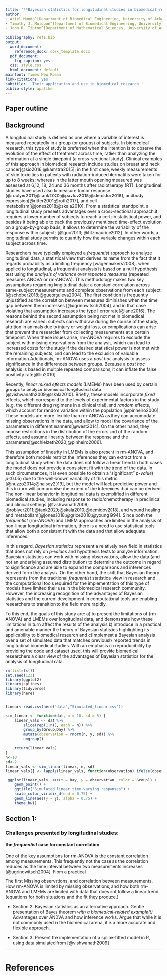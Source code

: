 ```yaml
---
title: '**Bayesian statistics for longitudinal studies in biomedical research**'
author: 
- Ariel Mundo^[Department of Biomedical Engineering, University of Arkansas, Fayetteville]
- Timothy J. Muldoon^[Department of Biomedical Engineering, University of Arkansas, Fayetteville]
- John R. Tipton^[Department of Mathematical Sciences, University of Arkansas, Fayetteville]
  
bibliography: refs.bib
output:
  word_document:
    reference_docx: docx_template.docx
  pdf_document: 
    fig_caption: yes
  css: style.css
  html_document: default
mainfont: Times New Roman
link-citations: yes
subtitle: '_Their application and use in biomedical research_'
biblio-style: apalike
---
```




## Paper outline
<span style="color: red;">\textcolor{red}{The paper Introduction has been updated, proposed sections appear at the end of the document as well as an initial graph.}</span>


## Background

A longitudinal study is defined as one where a variable of interest is measured repeatedly in a group (or groups) of subjects. In biomedical research, this type of study is preferred when the intention is to observe the evolution of the effect of treatment across time, rather than analyzing the information at a single timepoint (a cross-sectional study). Clinical examples of this  approach in biomedical research include studies on breast and neck cancer[@sio2016;@kamstra2015]; in the first case, weekly measurements of skin toxicities in  patients with radiation-induced dermatitis were taken for up to 8 weeks; whereas in the latter mouth opening measured was assessed at 6,12, 18, 24 and 36 months after radiotherapy (RT). Longitudinal studies have used also to measure tumor response [@roblyer2011;@tank2020;@pavlov2018;@demidov2018], antibody expression[@ritter2001;@roth2017], and cell metabolism[@jones2018;@skala2010]. From a statistical standpoint, a longitudinal study presents advantages over a cross-sectional approach:it requires a lower number of subjects to reach a certain statistical power, and besides it being able to track the previously mentioned time-effect evolution on a group-by-group basis, it allows to determine the variability of the response within subjects [@guo2013; @fitzmaurice2012]. In other words,a longitudinal study permits to quantify how the variable changes within each subject across time.

Researchers have typically employed a _frequentist_ approach to analyze longitudinal data, a statistical view that derives its name from the fact that it regards probability as a limiting frequency [wagenmakers2008]. when applied to longitudinal, a frequentist analysis is  based on a null hypothesis test using the _analysis of variance over repeated measures_ (repeated measures ANOVA or rm-ANOVA). This methodology makes two key assumptions regarding longitudinal data: a constant correlation across same-subject measurements and  complete observations from each subject [@schober2018;@gueorguieva2004]. The first condition is frequently unjustified  as  the correlation between measures diminishes when the time gap between them increases [@ugrinowitsch2004], and in that case violating that assumption increases the type I error rate[@lane2016]. The reasons behind the second assumption being not met in biomedical research are varied: subjects can withdraw during the course of the study, attrition in animals due to injury or weight loss, or complications can arise that prevent the researcher from collecting measurements at a certain timepoint. When these issues arise, rm-ANOVA requires to exclude the subject with missing observations from the analysis, which can lead to increased costs for the study if the desired statistical power is not met with the remaining subjects, and can lead to the exclusion of valuable information.Additionaly, rm-ANOVA uses a _post hoc_ analysis to assess significance in the differences between groups. Because a _post hoc_ analysis is based in multiple repeated comparisons, it can inflate the false positivity rate[@liu2010]. 

Recently, _linear mixed effects models_ (LMEMs) have been used by certain groups to analyze biomedical longitudinal data [@vishwanath2009;@skala2010]. Briefly, these models incorporate _fixed_ effects, which correspond to the levels of experimental factors in the study (e.g. the different drug regimens in a clinical trial), and _random_ effects, which account for random variation within the population [@pinheiro2006]. These models are more flexible than rm-ANOVA as they can accomodate missing observations in the data, and  allow to model the covariance of the parameters in different manners[@west2014]. On the other hand, they impose restrictions in the distribution of the errors and of the random effects, and assume linearity between the response and the parameters[@schielzeth2020;@pinheiro2006]. 

This assumption of linearity in LMEMs is also present in rm-ANOVA, and therefore both models restrict the inferences they can extract from a longitudinal study when the data does not follow a linear trend.In both cases the model does not provide a consistent fit with the trend of the data. In such circumstances, it is even possible to obtain a "significant" _p-value_( _p_<0.05) due to the well-known variability of this metric [@nuzzo2014;@halsey2019], but the model will lack predictive power and this in turn will compromise the extent of the inferences that can be derived. The non-linear behavior in longitudinal data is exemplified in different biomedical studies, including response to radio/chemotherapy in preclinical and clinical settings  [@vishwanath2009; @roblyer2011;@tank2020;@skala2010;@demidov2018], and wound healing and metabolism[@jones2018;@grice2010;@young1994].  Since both the _frequentist_ (rm-ANOVA) and LMEM approaches are limited in the analysis of non-linear longitudinal information, there is a need to use statistical tools that allow both a consistent fit with the data and that allow adequate inferences.

In this regard, _Bayesian statistics_ represent a relatively new field in statistics that does not rely on _p-values_ and hypothesis tests to analyze information. Bayesian statistics can work with missing observations, allow the data (and not an underlying assumed distribution) to determine the outcome in regard to significance and are able to expand the comparisons and inferences derived form the analysis. On the other hand, the shift that Bayesian theory represents from the traditional _frequentist_ statistical view in research and the computational tools required for the implementation of this type of models have limited their use in the biomedical research community. However, the increasing recognition of the advantages of Bayesian statistics and the current development in computational tools are enabling researchers to transition to the field more rapidly.

To this end, the goals of this study are: a) to present the limitations of (rm-ANOVA) and LMEMs over longitudinal data, and demonstrate how these limitations in turn affect the results of the analysis b) introduce in a practical and amenable manner the theory of Bayesian statistics highlighting its applicability to biomedical research and c)Implement a Bayesian analysis over a set of simulated data that matches previously reported trends in longitudinal biomedical studies. With an emphasis on reproducibility by providing the code and dataset used, this will provide biomedical researchers a clear view of the advantages of Bayesian statistics for the analysis of longitudinal data.


```r
rm(list=ls())
set.seed(123)
library(ggplot2)
library(splines)
library(tidyverse)
library(here)


linear<-read.csv(here("data","Simulated_linear.csv"))

sim_linear <- function(dat, n = 10, sd = 5) {
    linear_vals <- dat %>%
        slice(rep(1:n(), each = n)) %>%
        group_by(Group,Day) %>%
        mutate(observation = rnorm(n, y, sd)) %>%
        ungroup()

    return(linear_vals)
}
n<-10
sd<-2
linear_vals <- sim_linear(linear, n, sd)
linear_vals[] <- lapply(linear_vals, function(observation) ifelse(observation<=0, NA, observation)) #taking out values below 0

 ggplot(linear_vals, aes(x = Day, y = observation, color = Group)) +
    geom_point() +
    ggtitle("Simulated linear time-varying responses") +
    scale_color_viridis_d(end = 0.75) +
    geom_line(aes(y = y), alpha = 0.75) +
    theme_bw()


```

## Section 1: 

### Challenges presented by longitudinal studies: 

#### the _frequentist_ case for constant correlation

One of the key assumptions for rm-ANOVA is the constant correlation among measurements. This frequently not the case as the correlation reduces as the time interval between two measurements increases [@ugrinowitsch2004]. From a practical  

The first 
Missing observations, and correlation between measurements. How rm-ANOVA is limited by missing observations, and how both rm-ANOVA and LMEMs are limited with data that does not follow a linear trend (equations for both situations and the fit they produce.)

* Section 2: Bayesian statistics as an alternative approach. Gentle presentation of Bayes theorem _with a biomedical-related example(!)_ Advantages over ANOVA and how inference works. Argue that while it is not commonly used in the biomedical arena, it is a more accurate and flexible approach.

* Section 3: Present the implementation of a spline-fitted model in R, using data simulated from [@vishwanath2009]

***



# References
